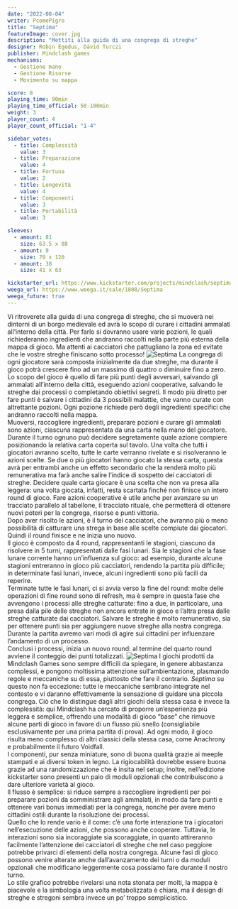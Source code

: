 ```yaml
---
date: "2022-08-04"
writer: PcomePigro
title: "Septima"
featureImage: cover.jpg
description: "Mettiti alla guida di una congrega di streghe"
designer: Robin Egedus, Dávid Turczi
publisher: Mindclash games
mechanisms:
  - Gestione mano
  - Gestione Risorse 
  - Movimento su mappa

score: 8
playing_time: 90min
playing_time_official: 50-100min
weight: 3
player_count: 4
player_count_official: "1-4"

sidebar_votes:
  - title: Complessità
    value: 3
  - title: Preparazione
    value: 4
  - title: Fortuna
    value: 2
  - title: Longevità
    value: 4
  - title: Componenti
    value: 3
  - title: Portabilità
    value: 3

sleeves:
  - amount: 81
    size: 63.5 x 88
  - amount: 9
    size: 70 x 120
  - amount: 38
    size: 41 x 63

kickstarter_url: https://www.kickstarter.com/projects/mindclash/septima
weega_url: https://www.weega.it/sale/1808/Septima
weega_future: true
---
```


<Setting>
	Vi ritroverete alla guida di una congrega di streghe, che si muoverà nei dintorni di un borgo medievale ed avrà lo scopo di curare i cittadini ammalati all’interno della città. Per farlo si dovranno usare varie pozioni, le quali richiederanno ingredienti che andranno raccolti nella parte più esterna della mappa di gioco. Ma attenti ai cacciatori che pattugliano la zona ed evitate che le vostre streghe finiscano sotto processo!
</Setting>



<img src="./game1.jpg" alt="Septima"/>

<Rules>
La congrega di ogni giocatore sarà composta inizialmente da due streghe, ma durante il gioco potrà crescere fino ad un massimo di quattro o diminuire fino a zero. <br/>
Lo scopo del gioco è quello di fare più punti degli avversari, salvando gli ammalati all’interno della città, eseguendo azioni cooperative, salvando le streghe dai processi o completando obiettivi segreti. Il modo più diretto per fare punti è salvare i cittadini da 3 possibili malattie, che vanno curate con altrettante pozioni. Ogni pozione richiede però degli ingredienti specifici che andranno raccolti nella mappa. <br/>
Muoversi, raccogliere ingredienti, preparare pozioni e curare gli ammalati sono azioni, ciascuna rappresentata da una carta nella mano del giocatore. Durante il turno ognuno può decidere segretamente quale azione compiere posizionando la relativa carta coperta sul tavolo. Una volta che tutti i giocatori avranno scelto, tutte le carte verranno rivelate e si risolveranno le azioni scelte. Se due o più giocatori hanno giocato la stessa carta, questa avrà per entrambi anche un effetto secondario che la renderà molto più remunerativa ma farà anche salire l’indice di sospetto dei cacciatori di streghe. Decidere quale carta giocare è una scelta che non va presa alla leggera: una volta giocata, infatti, resta scartata finché non finisce un intero round di gioco. Fare azioni cooperative è utile anche per avanzare su un tracciato parallelo al tabellone, il tracciato rituale, che permetterà di ottenere nuovi poteri per la congrega, risorse e punti vittoria. <br/>
Dopo aver risolto le azioni, è il turno dei cacciatori, che avranno più o meno possibilità di catturare una strega in base alle scelte compiute dai giocatori. Quindi il round finisce e ne inizia uno nuovo. <br/>
Il gioco è composto da 4 round, rappresentanti le stagioni, ciascuno da risolvere in 5 turni, rappresentati dalle fasi lunari. Sia le stagioni che la fase lunare corrente hanno un’influenza sul gioco: ad esempio, durante alcune stagioni entreranno in gioco più cacciatori, rendendo la partita più difficile; in determinate fasi lunari, invece, alcuni ingredienti sono più facili da reperire. <br/>
Terminate tutte le fasi lunari, ci si avvia verso la fine del round: molte delle operazioni di fine round sono di refresh, ma è sempre in questa fase che avvengono i processi alle streghe catturate: fino a due, in particolare, una presa dalla pile delle streghe non ancora entrate in gioco e l’altra presa dalle streghe catturate dai cacciatori. Salvare le streghe è molto remunerativo, sia per ottenere punti sia per aggiungere nuove streghe alla nostra congrega. Durante la partita avremo vari modi di agire sui cittadini per influenzare l’andamento di un processo. <br/>
Conclusi i processi, inizia un nuovo round: al termine del quarto round avviene il conteggio dei punti totalizzati.
</Rules>

<img src="./game2.jpg" alt="Septima" />


<Feedback>
I giochi prodotti da Mindclash Games sono sempre difficili da spiegare, in genere abbastanza complessi, e pongono moltissima attenzione sull’ambientazione, plasmando regole e meccaniche su di essa, piuttosto che fare il contrario. <em>Septima</em> su questo non fa eccezione: tutte le meccaniche sembrano integrate nel contesto e vi daranno effettivamente la sensazione di guidare una piccola congrega. Ciò che lo distingue dagli altri giochi della stessa casa è invece la complessità: qui Mindclash ha cercato di proporre un’esperienza più leggera e semplice, offrendo una modalità di gioco “base” che rimuove alcune parti di gioco in favore di un flusso più snello (consigliabile esclusivamente per una prima partita di prova). Ad ogni modo, il gioco risulta meno complesso di altri classici della stessa casa, come Anachrony e probabilmente il futuro Voidfall. <br/>
I componenti, pur senza miniature, sono di buona qualità grazie ai meeple stampati e ai diversi token in legno. La rigiocabilità dovrebbe essere buona grazie ad una randomizzazione che è insita nel setup; inoltre, nell’edizione kickstarter sono presenti un paio di moduli opzionali che contribuiscono a dare ulteriore varietà al gioco. <br/>
Il flusso è semplice: si riduce sempre a raccogliere ingredienti per poi preparare pozioni da somministrare agli ammalati, in modo da fare punti e ottenere vari bonus immediati per la congrega, nonché per avere meno cittadini ostili durante la risoluzione dei processi. <br/>
Quello che lo rende vario è il come: c’è una forte interazione tra i giocatori nell’esecuzione delle azioni, che possono anche cooperare. Tuttavia, le interazioni sono sia incoraggiate sia scoraggiate, in quanto attireranno facilmente l’attenzione dei cacciatori di streghe che nel caso peggiore potrebbe privarci di elementi della nostra congrega.
Alcune fasi di gioco possono venire alterate anche dall’avanzamento dei turni o da moduli opzionali che modificano leggermente cosa possiamo fare durante il nostro turno. <br/>
Lo stile grafico potrebbe rivelarsi una nota stonata per molti, la mappa è piacevole e la simbologia una volta metabolizzata è chiara, ma il design di streghe e stregoni sembra invece un po’ troppo semplicistico.
</Feedback>

<Instagram id="Cg1YQJwjZp-" />



